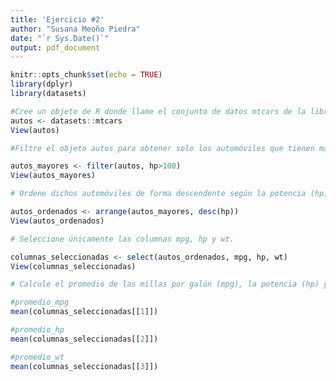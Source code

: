 ```yaml
---
title: 'Ejercicio #2'
author: "Susana Meoño Piedra"
date: "`r Sys.Date()`"
output: pdf_document
---
```


```r
knitr::opts_chunk$set(echo = TRUE)
library(dplyr)
library(datasets)
```

```r
#Cree un objeto de R donde llame el conjunto de datos mtcars de la librería datasets:
autos <- datasets::mtcars
View(autos)
```

```r
#Filtre el objeto autos para obtener solo los automóviles que tienen más de 100 caballos de fuerza (hp).

autos_mayores <- filter(autos, hp>100)
View(autos_mayores)
```

```r
# Ordene dichos automóviles de forma descendente según la potencia (hp)

autos_ordenados <- arrange(autos_mayores, desc(hp))
View(autos_ordenados)
```

```r
# Seleccione únicamente las columnas mpg, hp y wt.

columnas_seleccionadas <- select(autos_ordenados, mpg, hp, wt)
View(columnas_seleccionadas)
```

```r
# Calcule el promedio de las millas por galón (mpg), la potencia (hp) y el peso (wt) para este conjunto de datos

#promedio_mpg 
mean(columnas_seleccionadas[[1]])

#promedio_hp 
mean(columnas_seleccionadas[[2]])

#promedio_wt
mean(columnas_seleccionadas[[3]])
```



